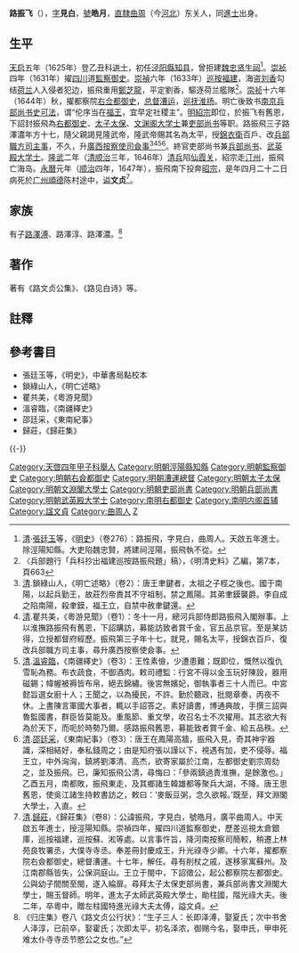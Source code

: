 {{明清人物信息框
| 姓名 = 路振飛
| 原名 = 
| 圖片名稱= Wú jùn míng xián tú chuán zàn, Lu Wen Zhen portrait, Jun 2019.jpg
| 圖片大小 = 220px
| 圖片說明 = 顧沅 輯《吳郡名賢圖傳贊》之路文貞像
| 最高職務 = 左柱國光祿大夫太子太師吏部尚書兼兵部尚書武英殿大學士
| 國家 = 大明
| 爵位 = 
| 籍貫 = [[北直隸|直隸]][[曲周縣|曲周縣]]（今[[河北|河北]]）
| 族裔 = 漢族
| 字號 = 字見白，號皓月
| 室名 = 
| 諡號 = 文貞
| 出生日期 = [[萬曆|萬曆]]十八年（1590年）
| 出生地點 = [[北直隸|直隸]][[曲周縣|曲周縣]]
| 逝世日期 = [[永曆_(南明)|永曆]]元年（1647年）
| 逝世地點 = [[廣東等處承宣布政使司|廣東]][[順德縣|順德縣]]
| 墓葬 = 
| 配偶 = 
| 親屬 = [[路澤博|路澤溥]]、路澤淳、路澤濃（子）
| 出身 = 
*天啓四年甲子科舉人
*天啓五年乙丑科同進士
| 經歷 = 
| 著作 = *《路文贞公集》、《路见白诗》
}}

'''路振飞'''（{{bd|1590年||1647年|catIdx=L路}}），[[表字|字]]'''見白'''，[[號|號]]'''皓月'''，[[北直隸|直隸]][[曲周縣|曲周]]（今[[河北|河北]]）东关人，同[[進士|進士]]出身。

==生平==
[[天啟_(明朝)|天启]]五年（1625年）登乙丑科[[进士|进士]]，初任[[泾阳縣|泾阳縣]][[知县|知县]]，曾拒建[[魏忠贤|魏忠贤]][[生祠|生祠]]<ref>[[清|清]]·[[張廷玉|張廷玉]]等，《[[明史|明史]]》（卷276）：路振飛，字見白，曲周人。天啟五年進士。除涇陽知縣。大吏陷魏忠賢，將建祠涇陽，振飛執不從。</ref>。[[崇祯|崇祯]]四年（1631年）擢[[四川等處承宣布政使司|四川]]道[[監察御史|監察御史]]。[[崇禎|崇禎]]六年（1633年）[[巡按|巡按]][[福建等處承宣布政使司|福建]]，海盗[[刘香|刘香]]勾结[[荷兰|荷兰]]人入侵者犯边，振飛重用[[鄭芝龍|鄭芝龍]]，平定劉香，驅逐荷兰艦隊<ref>〈兵部題行「兵科抄出福建巡按路振飛題」稿〉，《明清史料》乙編，第7本，頁663</ref>。[[崇祯|崇祯]]十六年（1644年）秋，擢都察院[[右佥都御史|右佥都御史]]，[[总督|总督]][[漕运|漕运]]，[[巡抚|巡抚]][[淮扬|淮扬]]。明亡後致书[[南京城|南京]][[兵部尚书|兵部尚书]][[史可法|史可法]]，谓“伦序当在[[朱由崧|福王]]，宜早定社稷主”。[[明紹宗|明紹宗]]即位，於振飞有舊恩，下詔封振飛為[[右都御史|右都御史]]、[[太子太保|太子太保]]、[[文渊阁大学士|文渊阁大学士]]兼[[吏部尚书|吏部尚书]]等职。路振飛三子路澤濃年方十七，隨父親謁見隆武帝，隆武帝賜其名為太平，授[[錦衣衛|錦衣衛]]百戶、改[[兵部|兵部]][[職方司|職方司]][[主事|主事]]，不久，升[[廣西等處承宣布政使司|廣西]][[按察使司|按察使司]][[僉事|僉事]]<ref>[[清|清]].鎖綠山人，《明亡述略》（卷2）：唐王聿鍵者，太祖之子桱之後也。國于南陽，以起兵勤王，故莊烈帝責其不守祖制，禁之鳳陽。其弟聿鏌襲爵。李自成之陷南陽，殺聿鏌，福王立，自禁中赦聿鍵還。</ref><ref>[[清|清]].瞿共美，《粵游見聞》（卷1）：冬十一月，總河兵部侍郎路振飛入閣辦事。上以淮撫路振飛有舊恩，下詔購訪，募能訪致者賞千金，官五品京官。至是某訪得，立授都督府經歷。振飛第三子年十七，就見，賜名太平，授錦衣百戶、復改兵部職方司主事，尋升廣西按察使僉事。</ref><ref>[[清|清]].[[溫睿臨|溫睿臨]]，《南疆繹史》（卷3）：王性素儉，少遭患難；既即位，慨然以復仇雪恥為務。布衣蔬食，不御酒肉。敕司禮監：行宮不得以金玉玩好陳設，器用磁錫；幃幄被褥皆布帛，絕去錦繡。後宮無嬪妃，御執事者三十人而已。中宮懿旨選女廚十人；王聞之，以為擾民，不許。勤於聽政，批閱章奏，丙夜不休。上書陳言軍國大事者，輒以手詔答之。素好讀書，博通典故，手撰三詔與魯監國書，群臣皆莫能及。重風節、重文學，收召名士不次擢用。其志欲大有為於天下，而呃於時勢乃爾。感路振飛舊恩，募能致者賞千金、給五品秩。</ref><ref>[[清|清]].[[邵廷采|邵廷采]]，《東南紀事》（卷3）：唐王在鳳陽高牆，振飛入見，奇其神宇器識，深相結好，奉私錢周之；由是知府張以謹以下，視遇有加，吏不侵辱。福王立，中外洶洶，鎮將劉澤清、高杰，欲寄家屬於江南，左都御史劉宗周劾之，並及振飛。已，廉知振飛公清，尋悔曰：「參兩鎮過責淮撫，是餘激也。」乙酉五月，南都敗，振飛東走，及其鄉諸生韓雄都等聚兵大湖，不降。唐王思舊恩，使吳江諸生持敕書訪之，敕曰：‘麥飯豆粥，念久欲報。’既至，拜文淵閣大學士，入直。</ref>。終官吏部尚书兼[[兵部尚书|兵部尚书]]、[[武英殿大学士|武英殿大学士]]。[[隆武|隆武]]二年（[[清|清]][[顺治|顺治]]三年，1646年）[[清兵|清兵]]陷[[仙霞关|仙霞关]]，紹宗走[[汀州|汀州]]，振飛亡海岛。[[永曆_(南明)|永曆]]元年（[[顺治|顺治]]四年，1647年），振飛南下投奔[[明昭宗|昭宗]]，是年四月二十二日病死於[[广州|广州]][[顺德縣|順德]]陈村途中，[[谥|谥]]'''文贞'''<ref>[[清|清]].[[歸莊|歸莊]]，《歸莊集》（卷8）：公諱振飛，字見白，號皓月，廣平曲周人。中天啟五年進士，授涇陽知縣。崇禎四年，擢四川道監察御史，歷差巡視太倉銀庫，巡按福建，巡按蘇、淞等處。以言事忤旨，降河南按察司簡較，稍遷上林苑良牧署丞，大僕寺寺丞。奉差冊封慶成王，升光祿寺少卿。十六年，擢都察院右僉都御史，總督漕運。十七年，解任。尋有削杖之戚，遂移家寓蘇州。及江南郡縣皆失，公保洞庭山。王立于閩中，下詔徵公，起公都察院左都御史。公與幼子間關至閩，遂入綸扉。尋拜太子太保吏部尚書，兼兵部尚書文淵閣大學士，賜玉督師。明年，進太子太師武英殿大學士，勛柱國，階光祿大夫。後二年，卒粵中，贈左柱國特進光祿大夫太傅，謚文貞。</ref>。

==家族==
有子[[路澤博|路澤溥]]、路澤淳、路澤濃。<ref>《归庄集》卷八《路文贞公行状》：“生子三人：长即泽溥，娶夏氏；次中书舍人泽淳，已前卒，娶霍氏；次即太平，初名泽浓，御赐今名，娶申氏，甲申死难太仆寺寺丞节愍公之女也。”</ref>

==著作==
著有《路文贞公集》、《路见白诗》等。

==註釋==
{{reflist}}

==參考書目==
*張廷玉等，《明史》，中華書局點校本
*鎖綠山人，《明亡述略》
*瞿共美，《粵游見聞》
*溫睿臨，《南疆繹史》
*邵廷采，《東南紀事》
*歸莊，《歸莊集》

{{-}}
{{並稱|曲周縣四尚書|<small>萬曆朝兵部尚書</small>[[王一鶚|王一鶚]]、<small>萬曆朝南京戶部尚書</small>[[陳于陛_(戶部尚書)|陳-{于}-陛]]、<small>崇禎朝工部尚書</small>[[劉榮嗣|劉榮嗣]]、<small>隆武朝吏部兼兵部尚書</small>[[路振飛|路振飛]]}}
{{明朝首輔}}
{{天啓五年乙丑科殿試金榜}}
{{規範控制}}
{{DEFAULTSORT:Lu路}}
[[Category:天啓四年甲子科舉人|Category:天啓四年甲子科舉人]]
[[Category:明朝涇陽縣知縣|Category:明朝涇陽縣知縣]]
[[Category:明朝監察御史|Category:明朝監察御史]]
[[Category:明朝右僉都御史|Category:明朝右僉都御史]]
[[Category:明朝漕運總督|Category:明朝漕運總督]]
[[Category:明朝太子太保|Category:明朝太子太保]]
[[Category:明朝文淵閣大學士|Category:明朝文淵閣大學士]]
[[Category:明朝吏部尚書|Category:明朝吏部尚書]]
[[Category:明朝兵部尚書|Category:明朝兵部尚書]]
[[Category:明朝武英殿大学士|Category:明朝武英殿大学士]]
[[Category:南明右都御史|Category:南明右都御史]]
[[Category:南明内阁首辅|Category:南明内阁首辅]]
[[Category:諡文貞|Category:諡文貞]]
[[Category:曲周人|Category:曲周人]]
[[Category:路姓|Z]]